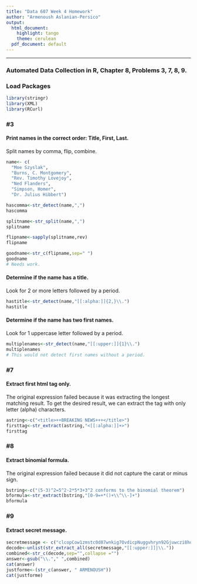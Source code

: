 ```yaml
---
title: "Data 607 Week 4 Homework"
author: "Armenoush Aslanian-Persico"
output:
  html_document:
    highlight: tango
    theme: cerulean
  pdf_document: default
---
```


---
### Automated Data Collection in R, Chapter 8, Problems 3, 7, 8, 9.

### Load Packages
```r
library(stringr)
library(XML)
library(RCurl)
```

### #3
#### Print names in the correct order: Title, First, Last.
Split names by comma, flip, combine.
```r
name<- c(
  "Moe Szyslak",
  "Burns, C. Montgomery",
  "Rev. Timothy Lovejoy",
  "Ned Flanders",
  "Simpson, Homer",
  "Dr. Julius Hibbert")

hascomma<-str_detect(name,",")
hascomma

splitname<-str_split(name,",")
splitname

flipname<-sapply(splitname,rev)
flipname

goodname<-str_c(flipname,sep=" ")
goodname
# Needs work.
```

#### Determine if the name has a title. 
Look for 2 or more letters followed by a period.
```r
hastitle<-str_detect(name,"[[:alpha:]]{2,}\\.")
hastitle
```

#### Determine if the name has two first names.
Look for 1 uppercase letter followed by a period.
```r
multiplenames<-str_detect(name,"[[:upper:]]{1}\\.")
multiplenames
# This would not detect first names without a period.
```

### #7
#### Extract first html tag only.
The original expression failed because it was extracting the longest matching result. To get the desired result, we can extract the tag with only letter (alpha) characters.
```r
astring<-c("<title>++BREAKING NEWS+++</title>")
firsttag<-str_extract(astring,"<[[:alpha:]]+>")
firsttag
```

### #8
#### Extract binomial formula.
The original expression failed because it did not capture the carat or minus sign.
```r
bstring<-c("(5-3)^2=5^2-2*5*3+3^2 conforms to the binomial theorem")
bformula<-str_extract(bstring,"[0-9=+*()+\\^\\-]+")
bformula
```

### #9
#### Extract secret message.
```r
secretmessage <- c("clcopCow1zmstc0d87wnkig7OvdicpNuggvhryn92Gjuwczi8hqrfpRxs5Aj5dwpn0TanwoUwisdij7Lj8kpf03AT5Idr3coc0bt7yczjatOaootj55t3Nj3ne6c4Sfek.r1w1YwwojigOd6vrfUrbz2.2bkAnbhzgv4R9i05zEcrop.wAgnb.SqoU65fPa1otfb7wEm24k6t3sR9zqe5fy89n6Nd5t9kc4fE905gmc4Rgxo5nhDk!gr")
decode<-unlist(str_extract_all(secretmessage,"[[:upper:]]|\\."))
combined<-str_c(decode,sep="",collapse ="")
answer<-gsub("\\."," ",combined)
cat(answer)
justforme<-(str_c(answer, " ARMENOUSH"))
cat(justforme)
```
